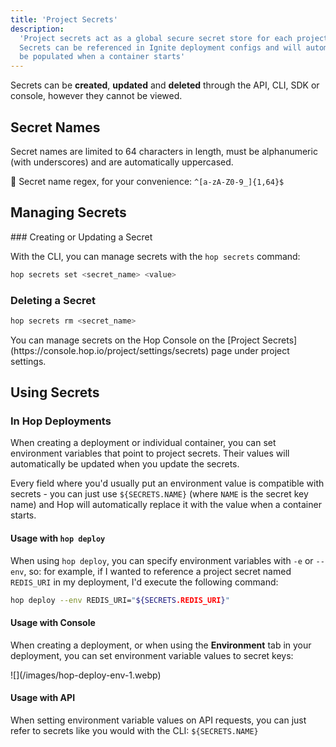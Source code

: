 ```yaml
---
title: 'Project Secrets'
description:
  'Project secrets act as a global secure secret store for each project on Hop.
  Secrets can be referenced in Ignite deployment configs and will automatically
  be populated when a container starts'
---
```


Secrets can be **created**, **updated** and **deleted** through the API, CLI,
SDK or console, however they cannot be viewed.

## Secret Names

Secret names are limited to 64 characters in length, must be alphanumeric (with
underscores) and are automatically uppercased.

📝 Secret name regex, for your convenience: `^[a-zA-Z0-9_]{1,64}$`

## Managing Secrets

<Tabs>

<Tab title="CLI">
### Creating or Updating a Secret

With the CLI, you can manage secrets with the `hop secrets` command:

```bash
hop secrets set <secret_name> <value>
```

### Deleting a Secret

```bash
hop secrets rm <secret_name>
```

</Tab>

<Tab title="Console">
	You can manage secrets on the Hop Console on the [Project
	Secrets](https://console.hop.io/project/settings/secrets) page under project
	settings.
</Tab>

</Tabs>

## Using Secrets

### In Hop Deployments

When creating a deployment or individual container, you can set environment
variables that point to project secrets. Their values will automatically be
updated when you update the secrets.

Every field where you'd usually put an environment value is compatible with
secrets - you can just use `${SECRETS.NAME}` (where `NAME` is the secret key
name) and Hop will automatically replace it with the value when a container
starts.

#### Usage with `hop deploy`

When using `hop deploy`, you can specify environment variables with `-e` or
`--env`, so: for example, if I wanted to reference a project secret named
`REDIS_URI` in my deployment, I'd execute the following command:

```bash
hop deploy --env REDIS_URI="${SECRETS.REDIS_URI}"
```

#### Usage with Console

When creating a deployment, or when using the **Environment** tab in your
deployment, you can set environment variable values to secret keys:

<Frame>![](/images/hop-deploy-env-1.webp)</Frame>

#### Usage with API

When setting environment variable values on API requests, you can just refer to
secrets like you would with the CLI: `${SECRETS.NAME}`
